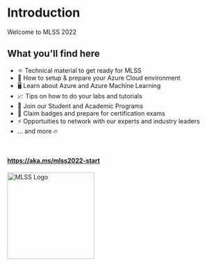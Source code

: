 # Introduction

Welcome to MLSS 2022

## What you'll find here

- ⚛️ Technical material to get ready for MLSS
- 📄 How to setup & prepare your Azure Cloud environment
- 🖥 Learn about Azure and Azure Machine Learning
- 📈 Tips on how to do your labs and tutorials
- 📱 Join our Student and Academic Programs
- 🥇 Claim badges and prepare for certification exams
- ⚡️ Opportuities to network with our experts and industry leaders
- ... and more 🔥

<br />

#### https://aka.ms/mlss2022-start

<img
  src="/mlss_2022_microsoft/qr_code_mlss2022_start.png"
  alt="MLSS Logo"
  width="200"
/>
